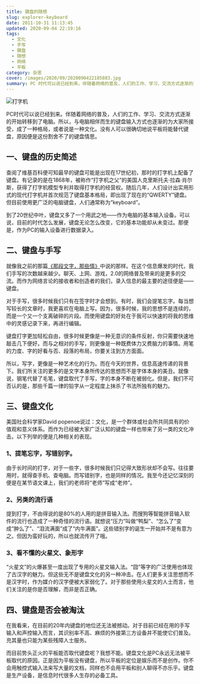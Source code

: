 ```yaml
---
title: 键盘的随想
slug: explorer-keyboard
date: 2011-10-31 11:13:45
updated: 2020-09-04 22:19:16
tags:
  - 文化
  - 手写
  - 键盘
  - 随想
  - 网络
  - 平板
category: 杂思
cover: /images/2020/09/2020090422185883.jpg
summary: PC 时代可以说已经到来。伴随着网络的普及，人们的工作、学习、交流方式逐渐的开始转移到了电脑。所以，与电脑相伴而生的键盘输入方式也逐渐的为大家所接受，成了一种格局，或者说是一种文化。
---
```


![打字机](/images/2020/09/2020090422164876.jpg)

PC时代可以说已经到来。伴随着网络的普及，人们的工作、学习、交流方式逐渐的开始转移到了电脑。所以，与电脑相伴而生的键盘输入方式也逐渐的为大家所接受，成了一种格局，或者说是一种文化。没有人可以很确切地说平板将能替代键盘，原因便是这份割舍不了的键盘情思。

## 一、键盘的历史简述

查阅了维基百科便可知最早的键盘可能是出现在17世纪初，那时的打字机上配备了键盘。有记录的是在1868年，被称作“打字机之父”的美国人克里斯托夫·拉森·肖尔斯，获得了打字机模型专利并取得打字机的经营权。随后几年，人们设计出实用形式的现代打字机并首次规范了键盘基本格局，即出现了现在的“QWERTY”键盘。但目前使用更广泛的电脑键盘，人们通常称为“keyboard”。

到了20世纪中叶，键盘又多了一个用武之地——作为电脑的基本输入设备。可以说，目前的时代怎么发展，键盘无论怎么改变，它的基本功能却从未变过。那便是，作为PC的输入设备进行数据录入。

## 二、键盘与手写

就像我之前的那篇[《那段文字，那些情》](/those-words-my-love)中说的那样。在这个信息爆发的时代，我们手写的次数越来越少。聊天、上网、游戏，2.0的网络普及带来的是更多的交流。而作为网络言论的接收者和创造者的我们，录入信息的最主要的途径便是——键盘。

对于手写，很多时候我们只有在签字时才会想到。有时，我们会提笔忘字。每当想写较长的文章时，我更喜欢在电脑上写。因为，很多时候，我的思想不是连续的，而是一个又一个支离破碎的片段。而使用键盘的好处在于我可以快速的将我的思维中的灵感记录下来，再进行编辑。

键盘打字更加轻松自由，很多时候更像是一种无意识的条件反射，你只需要快速地敲击几下便好。而与之相对的手写，则更像是一种既费体力又费脑力的事情。用笔的力度、字的好看与否、段落的布局，你要关注到方方面面。

所以，写字，更像是一种艺术化的行为。而在今天的世界，信息高速传递的背景下。我们所关注的更多的是文字本身所传达的思想而不是字体本身的美丑。就像说，钢笔代替了毛笔，键盘取代了手写，字的本身不断在被弱化。但是，我们不可否认的是，那些千篇一律的铅字从一定程度上抹杀了书法所独有的魅力。

## 三、键盘文化

美国社会科学家David popenoe说过：文化，是一个群体或社会所共同具有的价值观和意义体系。而作为已经被大家广泛认知的键盘一样也带来了另一类的文化冲击。以下列举的便是几种相关的表现。

### 1、提笔忘字，写错别字。

由于长时间的打字，对于一些字，很多时候我们只记得大致形状却不会写。往往要用时，就得查手机、查电脑。而写错别字，也是同样的情况。我至今还记忆深刻的便是在某节语文课上，我们的老师将“老师”写成“老帅”。

### 2、另类的流行语

提到打字，不由得说的是80%的人用的是拼音输入法。而搜狗等智能拼音输入软件的流行也造成了一种奇怪的流行语。就想说“压力”叫做“鸭梨”、“怎么了”变成“肿么了”、“泪流满面”成了“内牛满面”。这些错别字的诞生一开始并不是有意为之。但因为蛮好玩的，所以也就流传开了哦。

### 3、看不懂的火星文、象形字

“火星文”的火爆甚至一度出现了专用的火星文输入法。“囧”等字的广泛使用也体现了古汉字的魅力。但这些无不是键盘文化的另一种冲击。在人们更多关注思想而不是汉字时，作为媒介的汉字便被大家弱化了。对于那些使用火星文的人士而言，他们关注的是你是否理解，而非是否正确。

## 四、键盘是否会被淘汰

在我看来，在目前的20年内键盘的地位还无法被撼动。对于目前已经在用的手写输入和声控输入而言，其识别率不高、麻烦的外接第三方设备并不能使它们普及。充其量也只能为某些残障人士服务。

而目前势头正火的平板能否取代键盘呢？我想不能。键盘文化是PC永远无法被平板取代的原因。正是因为平板没有键盘，所以平板的定位是娱乐而不是创作。你不会用触控式输入法来写大量的文档，同样也不会用平板和别人聊得不亦乐乎。键盘是生产设备，是信息时代很多人生存的必备工具。
